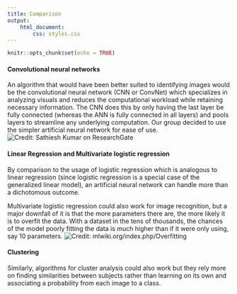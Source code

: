 ```yaml
---
title: Comparison
output: 
    html_document:
        css: styles.css
---
```


```r
knitr::opts_chunk$set(echo = TRUE)
```

#### Convolutional neural networks
An algorithm that would have been better suited to identifying images would be
the convolutional neural network (CNN or ConvNet) which specializes in analyzing
visuals and reduces the computational workload while retaining necessary
information. The CNN does this by only having the last layer be fully connected
(whereas the ANN is fully connected in all layers) and pools layers to
streamline any underlying computation.
Our group decided to use the simpler artificial neural network for ease of use.
![Credit: Sathiesh Kumar on ResearchGate](./ANNvsCNN.png)

#### Linear Regression and Multivariate logistic regression
By comparison to the usage of logistic regression which is analogous
to linear regression (since logistic regression is a special case of the
generalized linear model), an artificial neural network can handle more than a
dichotomous outcome.


Multivariate logistic regression could also work for image recognition, but a
major downfall of it is that the more parameters there are, the more likely it
is to overfit the data.  With a dataset in the tens of thousands, the chances of
the model poorly fitting the data is much higher than if it were only using, say
10 parameters.
![Credit: mlwiki.org/index.php/Overfitting](./overfitting-logreg-ex.png)

#### Clustering
Similarly, algorithms for cluster analysis could also work but they rely more
on finding similarities between subjects rather than learning on its own and
associating a probability from each image to a class.
